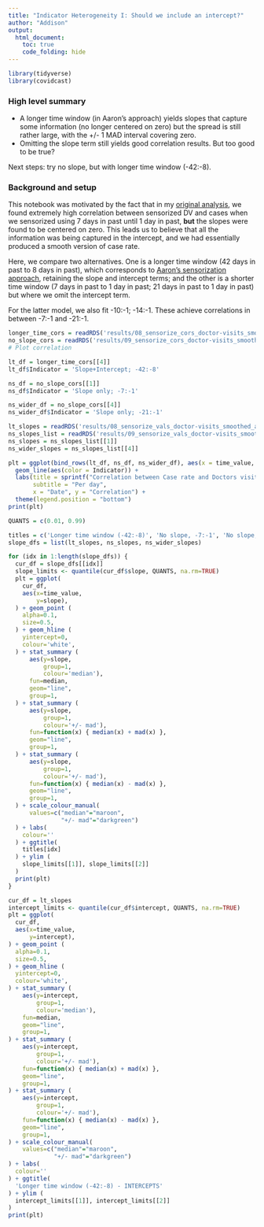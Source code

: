 ```yaml
---
title: "Indicator Heterogeneity I: Should we include an intercept?"
author: "Addison"
output:
  html_document:
    toc: true
    code_folding: hide
---
```

```r
library(tidyverse)
library(covidcast)
```

### High level summary

* A longer time window (in Aaron's approach) yields slopes that capture some
  information (no longer centered on zero) but the spread is still rather
  large, with the +/- 1 MAD interval covering zero.
* Omitting the slope term still yields good correlation results.  But too
  good to be true?

Next steps: try no slope, but with longer time window (-42:-8).

### Background and setup

This notebook was motivated by the fact that in my
[original analysis](https://htmlpreview.github.io/?https://github.com/cmu-delphi/covidcast-modeling/blob/master/indicator_heterogeneity_I/reports/DAP_Report_IndicatorHeterogeneity_01_2020Nov12.html),
we found
extremely high correlation between sensorized DV and cases when we sensorized
using 7 days in past until 1 day in past, **but** the slopes were found to
be centered on zero.  This leads us to believe that all the information was
being captured in the intercept, and we had essentially produced a smooth
version of case rate.

Here, we compare two alternatives.  One is a longer time window (42 days in
past to 8 days in past), which corresponds to
[Aaron's sensorization approach](https://delphi.cmu.edu/blog/2020/11/05/a-syndromic-covid-19-indicator-based-on-insurance-claims-of-outpatient-visits/), retaining the slope and intercept terms;
and the other is a shorter time window (7 days in past to 1 day in past;
21 days in past to 1 day in past)
but where we omit the intercept term.

For the latter model, we also fit -10:-1; -14:-1.  These achieve correlations in
between -7:-1 and -21:-1.

```r
longer_time_cors = readRDS('results/08_sensorize_cors_doctor-visits_smoothed_adj_cli.RDS')
no_slope_cors = readRDS('results/09_sensorize_cors_doctor-visits_smoothed_adj_cli.RDS')
# Plot correlation 

lt_df = longer_time_cors[[4]]
lt_df$Indicator = 'Slope+Intercept; -42:-8'

ns_df = no_slope_cors[[1]]
ns_df$Indicator = 'Slope only; -7:-1'

ns_wider_df = no_slope_cors[[4]]
ns_wider_df$Indicator = 'Slope only; -21:-1'

lt_slopes = readRDS('results/08_sensorize_vals_doctor-visits_smoothed_adj_cli.RDS')[[4]]
ns_slopes_list = readRDS('results/09_sensorize_vals_doctor-visits_smoothed_adj_cli.RDS')
ns_slopes = ns_slopes_list[[1]]
ns_wider_slopes = ns_slopes_list[[4]]

```

```r
plt = ggplot(bind_rows(lt_df, ns_df, ns_wider_df), aes(x = time_value, y = value)) +
  geom_line(aes(color = Indicator)) +
  labs(title = sprintf("Correlation between Case rate and Doctors visits"),
       subtitle = "Per day",
       x = "Date", y = "Correlation") +
  theme(legend.position = "bottom")
print(plt)
```

```r
QUANTS = c(0.01, 0.99)

titles = c('Longer time window (-42:-8)', 'No slope, -7:-1', 'No slope, -21:-1')
slope_dfs = list(lt_slopes, ns_slopes, ns_wider_slopes)

for (idx in 1:length(slope_dfs)) {
  cur_df = slope_dfs[[idx]]
  slope_limits <- quantile(cur_df$slope, QUANTS, na.rm=TRUE)
  plt = ggplot(
    cur_df,
    aes(x=time_value,
        y=slope),
  ) + geom_point (
    alpha=0.1,
    size=0.5,
  ) + geom_hline (
    yintercept=0,
    colour='white',
  ) + stat_summary (
      aes(y=slope,
          group=1,
          colour='median'),
      fun=median,
      geom="line",
      group=1,
  ) + stat_summary (
      aes(y=slope,
          group=1,
          colour='+/- mad'),
      fun=function(x) { median(x) + mad(x) },
      geom="line",
      group=1,
  ) + stat_summary (
      aes(y=slope,
          group=1,
          colour='+/- mad'),
      fun=function(x) { median(x) - mad(x) },
      geom="line",
      group=1,
  ) + scale_colour_manual(
      values=c("median"="maroon",
               "+/- mad"="darkgreen")
  ) + labs(
    colour=''
  ) + ggtitle(
    titles[idx]
  ) + ylim (
    slope_limits[[1]], slope_limits[[2]]
  )
  print(plt)
}
```

```r
cur_df = lt_slopes
intercept_limits <- quantile(cur_df$intercept, QUANTS, na.rm=TRUE)
plt = ggplot(
  cur_df,
  aes(x=time_value,
      y=intercept),
) + geom_point (
  alpha=0.1,
  size=0.5,
) + geom_hline (
  yintercept=0,
  colour='white',
) + stat_summary (
    aes(y=intercept,
        group=1,
        colour='median'),
    fun=median,
    geom="line",
    group=1,
) + stat_summary (
    aes(y=intercept,
        group=1,
        colour='+/- mad'),
    fun=function(x) { median(x) + mad(x) },
    geom="line",
    group=1,
) + stat_summary (
    aes(y=intercept,
        group=1,
        colour='+/- mad'),
    fun=function(x) { median(x) - mad(x) },
    geom="line",
    group=1,
) + scale_colour_manual(
    values=c("median"="maroon",
             "+/- mad"="darkgreen")
) + labs(
  colour=''
) + ggtitle(
  'Longer time window (-42:-8) - INTERCEPTS'
) + ylim (
  intercept_limits[[1]], intercept_limits[[2]]
)
print(plt)
```

